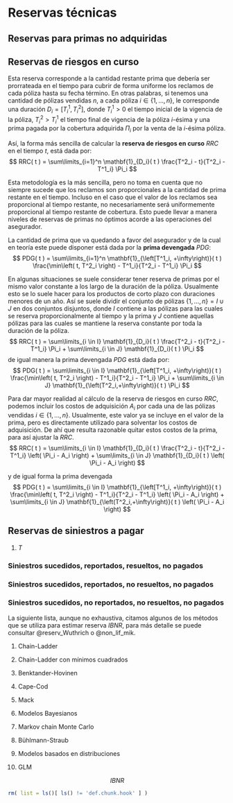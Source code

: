 <!------------------------------------------------------------------------------------------------->
# Reservas técnicas {#reserva_tecnicas}

<!------------------------------------------------------------------------------------------------->
## Reservas para primas no adquiridas

<!------------------------------------------------------------------------------------------------->
## Reservas de riesgos en curso

Esta reserva corresponde a la cantidad restante prima que debería ser prorrateada en el tiempo para 
cubrir de forma uniforme los reclamos de cada póliza hasta su fecha término. En otras palabras, si 
tenemos una cantidad de pólizas vendidas $n$, a cada póliza $i \in \{1, \ldots, n \}$, le corresponde 
una duración $D_i = \left[ T^1_i,  T^2_i \right]$, donde $T^1_i > 0$ el tiempo inicial de la vigencia 
de la póliza, $T^2_i > T^1_i$ el tiempo final de vigencia de la póliza $i$-ésima y una prima pagada 
por la cobertura adquirida $\Pi_i$ por la venta de la $i$-ésima póliza. 

Así, la forma más sencilla de calcular la **reserva de riesgos en curso** $RRC$ en el tiempo $t$, 
está dada por:
$$
RRC( t ) = \sum\limits_{i=1}^n \mathbf{1}_{D_i}( t ) \frac{T^2_i - t}{T^2_i - T^1_i} \Pi_i 
$$

Esta metodología es la más sencilla, pero no toma en cuenta que no siempre sucede que los reclamos 
son proporcionales a la cantidad de prima restante en el tiempo. Incluso en el caso que el valor
de los reclamos sea proporcional al tiempo restante, no necesariamente será uniformemente 
proporcional al tiempo restante de cobertura. Esto puede llevar a manera niveles de reservas de 
primas no óptimos acorde a las operaciones del asegurador.

La cantidad de prima que va quedando a favor del asegurador y de la cual en teoría este puede 
disponer está dada por la **prima devengada** $PDG$:
$$
PDG( t ) = \sum\limits_{i=1}^n \mathbf{1}_{\left[T^1_i, +\infty\right)}( t ) 
\frac{\min\left( t, T^2_i \right) - T^1_i}{T^2_i - T^1_i} \Pi_i 
$$

En algunas situaciones se suele considerar tener reserva de primas por el mismo valor constante 
a los largo de la duración de la póliza. Usualmente esto se lo suele hacer para los productos de 
corto plazo con duraciones menores de un año. Así se suele dividir el conjunto de pólizas 
$\{1,\ldots,n\} = I \cup J$ en dos conjuntos disjuntos, donde $I$ contiene a las pólizas para las 
cuales se reserva proporcionalmente al tiempo y la prima y $J$ contiene aquellas pólizas para las 
cuales se mantiene la reserva constante por toda la duración de la póliza.
$$
RRC( t ) = \sum\limits_{i \in I} \mathbf{1}_{D_i}( t ) \frac{T^2_i - t}{T^2_i - T^1_i} \Pi_i 
+ \sum\limits_{i \in J} \mathbf{1}_{D_i}( t ) \Pi_i 
$$
de igual manera la prima devengada $PDG$ está dada por:
$$
PDG( t ) = \sum\limits_{i \in I} \mathbf{1}_{\left[T^1_i, +\infty\right)}( t ) 
\frac{\min\left( t, T^2_i \right) - T^1_i}{T^2_i - T^1_i} \Pi_i 
+ \sum\limits_{i \in J} \mathbf{1}_{\left(T^2_i,+\infty\right)}( t ) \Pi_i 
$$

Para dar mayor realidad al cálculo de la reserva de riesgos en curso $RRC$, podemos incluir los
costos de adquisición $A_i$ por cada una de las pólizas vendidas $i \in \{1, \ldots, n \}$. 
Usualmente, este valor ya se incluye en el valor de la prima, pero es directamente utilizado para 
solventar los costos de adquisición. De ahí que resulta razonable quitar estos costos de la prima, 
para así ajustar la $RRC$.
$$
RRC( t ) = \sum\limits_{i \in I} \mathbf{1}_{D_i}( t ) \frac{T^2_i - t}{T^2_i - T^1_i} \left( \Pi_i - A_i \right)
+ \sum\limits_{i \in J} \mathbf{1}_{D_i}( t ) \left( \Pi_i - A_i \right)
$$

y de igual forma la prima devengada
$$
PDG( t ) = \sum\limits_{i \in I} \mathbf{1}_{\left[T^1_i, +\infty\right)}( t ) 
\frac{\min\left( t, T^2_i \right) - T^1_i}{T^2_i - T^1_i} \left( \Pi_i - A_i \right)
+ \sum\limits_{i \in J} \mathbf{1}_{\left(T^2_i,+\infty\right)}( t ) \left( \Pi_i - A_i \right)
$$

<!------------------------------------------------------------------------------------------------->
## Reservas de siniestros a pagar

1. $T$

<!------------------------------------------------------------------------------------------------->
### Siniestros sucedidos, reportados, resueltos, no pagados
  
<!------------------------------------------------------------------------------------------------->
### Siniestros sucedidos, reportados, no resueltos, no pagados

<!------------------------------------------------------------------------------------------------->
### Siniestros sucedidos, no reportados, no resueltos, no pagados

La siguiente lista, aunque no exhaustiva, citamos algunos de los métodos que se utiliza para estimar
reserva $IBNR$, para más detalle se puede consultar @reserv_Wuthrich o @non_lif_mik.

1. Chain-Ladder

2. Chain-Ladder con mínimos cuadrados

3. Benktander-Hovinen

4. Cape-Cod

5. Mack

6. Modelos Bayesianos

7. Markov chain Monte Carlo

8. Bühlmann-Straub

9. Modelos basados en distribuciones

10. GLM

$$
IBNR
$$

```r
rm( list = ls()[ ls() != 'def.chunk.hook' ] )
```

